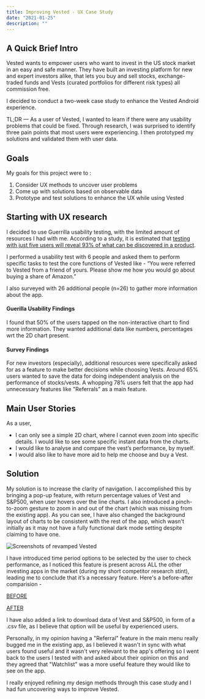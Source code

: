 ```yaml
---
title: Improving Vested - UX Case Study
date: "2021-01-25"
description: ""
---
```


## A Quick Brief Intro

Vested wants to empower users who want to invest in the US stock market in an easy and safe manner. They have built an investing platform for new and expert investors alike, that lets you buy and sell stocks, exchange-traded funds and Vests (curated portfolios for different risk types) all commission free.

I decided to conduct a two-week case study to enhance the Vested Android experience.

TL;DR — As a user of Vested, I wanted to learn if there were any usability problems that could be fixed. Through research, I was surprised to identify three pain points that most users were experiencing. I then prototyped my solutions and validated them with user data.

## Goals

My goals for this project were to :
1. Consider UX methods to uncover user problems
2. Come up with solutions based on observable data
3. Prototype and test solutions to enhance the UX while using Vested

## Starting with UX research

I decided to use Guerrilla usability testing, with the limited amount of resources I had with me. According to a study, it is estimated that [testing with just five users will reveal 93% of what can be discovered in a product](https://www.nngroup.com/articles/why-you-only-need-to-test-with-5-users/).

I performed a usability test with 6 people and asked them to perform specific tasks to test the core functions of Vested like - “You were referred to Vested from a friend of yours. Please show me how you would go about buying a share of Amazon.”

I also surveyed with 26 additional people (n=26) to gather more information about the app.

#### Guerilla Usability Findings

I found that 50% of the users tapped on the non-interactive chart to find more information. They wanted additional data like numbers, percentages wrt the 2D chart present.

#### Survey Findings

For new investors (especially), additional resources were specifically asked for as a feature to make better decisions while choosing Vests. Around 65% users wanted to save the data for doing independent analysis on the performance of stocks/vests.
A whopping 78% users felt that the app had unnecessary features like "Referrals" as a main feature.

## Main User Stories

As a user,
- I can only see a simple 2D chart, where I cannot even zoom into specific details. I would like to see some specific instant data from the charts.
- I would like to analyse and compare the vest’s performance, by myself.
- I would also like to have more aid to help me choose and buy a Vest.

## Solution

My solution is to increase the clarity of navigation. I accomplished this by bringing a pop-up feature, with return percentage values of Vest and S&P500, when user hovers over the line charts. I also introduced a pinch-to-zoom gesture to zoom in and out of the chart (which was missing from the existing app). As you can see, I have also changed the background layout of charts to be consistent with the rest of the app, which wasn't initially as it may not have a fully functional dark mode setting despite claiming to have one.

![Screenshots of revamped Vested](./PRD.png)

I have introduced time period options to be selected by the user to check performance, as I noticed this feature is present across ALL the other investing apps in the market (during my short competitor research stint), leading me to conclude that it’s a necessary feature. Here's a before-after comparision -

[BEFORE](https://imgur.com/a/H5gls1d)

[AFTER](https://imgur.com/a/7etbUIb)

I have also added a link to download data of Vest and S&P500, in form of a .csv file, as I believe that option will be useful by experienced users.

Personally, in my opinion having a "Referral" feature in the main menu really bugged me in the existing app, as I believed it wasn't in sync with what users found useful and it wasn't very relevant to the app's offering so I went back to the users I tested with and asked about their opinion on this and they agreed that "Watchlist" was a more useful feature they would like to see on the app.

I really enjoyed refining my design methods through this case study and I had fun uncovering ways to improve Vested.